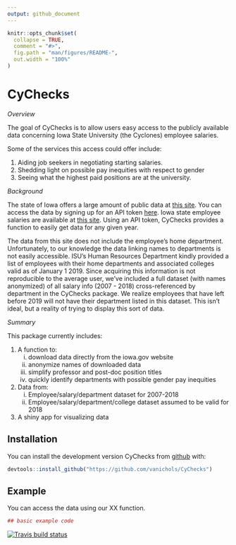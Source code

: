---
output: github_document
---

<!-- README.md is generated from README.Rmd. Please edit that file -->

```{r setup, include = FALSE}
knitr::opts_chunk$set(
  collapse = TRUE,
  comment = "#>",
  fig.path = "man/figures/README-",
  out.width = "100%"
)
```
# CyChecks

<!-- 
[![Lifecycle: experimental](https://img.shields.io/badge/lifecycle-experimental-orange.svg)](https://www.tidyverse.org/lifecycle/#experimental) 
-->


*Overview*

The goal of CyChecks is to allow users easy access to the publicly available data concerning Iowa State University (the Cyclones) employee salaries. 

Some of the services this access could offer include:

1. Aiding job seekers in negotiating starting salaries.
2. Shedding light on possible pay inequities with respect to gender
3. Seeing what the highest paid positions are at the university. 

*Background*

The state of Iowa offers a large amount of public data at [this site](https://data.iowa.gov/). You can access the data by signing up for an API token [here](https://dev.socrata.com/foundry/data.iowa.gov/s3p7-wy6w). 
Iowa state employee salaries are available at [this site](https://data.iowa.gov/State-Finances/State-of-Iowa-Salary-Book/s3p7-wy6w). Using an API token, CyChecks provides a function to easily get data for any given year. 

The data from this site does not include the employee's home department. Unfortunately, to our knowledge the data linking names to departments is not easily accessible. ISU's Human Resources Department kindly provided a list of employees with their home departments and associated colleges valid as of January 1 2019. Since acquiring this information is not reproducible to the average user, we've included a full dataset (with names anonymized) of all salary info (2007 - 2018) cross-referenced by department in the CyChecks package. We realize employees that have left before 2019 will not have their department listed in this dataset. This isn't ideal, but a reality of trying to display this sort of data. 

*Summary*

This package currently includes:

1. A function to:
   (i) download data directly from the iowa.gov website
   (ii) anonymize names of downloaded data
   (iii) simplify professor and post-doc position titles
   (iv) quickly identify departments with possible gender pay inequities
2. Data from:
    (i) Employee/salary/department dataset for 2007-2018 
    (ii) Employee/salary/department/college dataset assumed to be valid for 2018
3. A shiny app for visualizing data

## Installation

You can install the development version CyChecks from [github](https://CRAN.R-project.org) with:

``` r
devtools::install_github("https://github.com/vanichols/CyChecks")
```

## Example

You can access the data using our XX function. 
```{r example}
## basic example code


```

[![Travis build status](https://travis-ci.org/vanichols/CyChecks.svg?branch=master)](https://travis-ci.org/vanichols/CyChecks)
